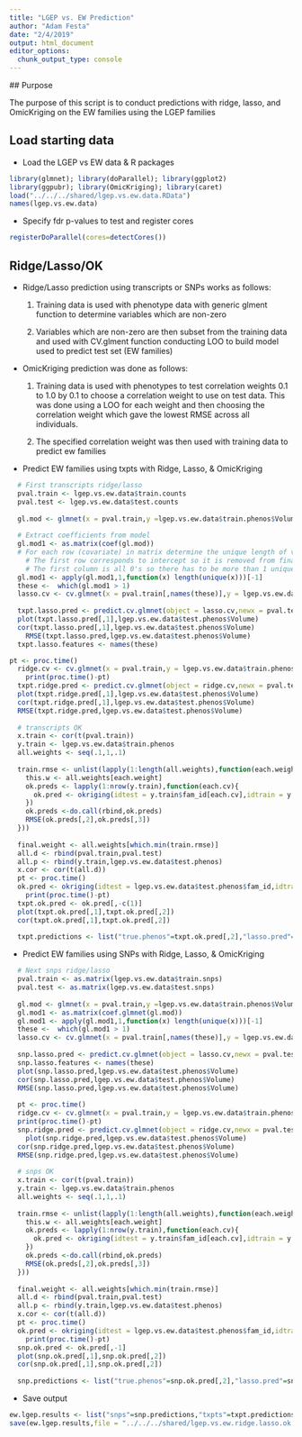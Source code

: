 ```yaml
---
title: "LGEP vs. EW Prediction"
author: "Adam Festa"
date: "2/4/2019"
output: html_document
editor_options: 
  chunk_output_type: console
---
```

  
  ## Purpose
  
  The purpose of this script is to conduct predictions with ridge, lasso, and OmicKriging on the EW families using the LGEP families
 
## Load starting data
 
* Load the LGEP vs EW data & R packages
 
```r
library(glmnet); library(doParallel); library(ggplot2)
library(ggpubr); library(OmicKriging); library(caret)
load("../../../shared/lgep.vs.ew.data.RData")
names(lgep.vs.ew.data)
```
 
* Specify fdr p-values to test and register cores
 
```r
registerDoParallel(cores=detectCores())
```
 
## Ridge/Lasso/OK
 
* Ridge/Lasso prediction using transcripts or SNPs works as follows:

  1) Training data is used with phenotype data with generic glment function to determine variables which are non-zero
  
  2) Variables which are non-zero are then subset from the training data and used with CV.glment function conducting LOO to build model used to predict test set (EW families)
  
* OmicKriging prediction was done as follows:

  1) Training data is used with phenotypes to test correlation weights 0.1 to 1.0 by 0.1 to choose a correlation weight to use on test data.  This was done using a LOO for each weight and then choosing the correlation weight which gave the lowest RMSE across all individuals.
  
  2) The specified correlation weight was then used with training data to predict ew families

* Predict EW families using txpts with Ridge, Lasso, & OmicKriging
 
```r
 
  # First transcripts ridge/lasso
  pval.train <- lgep.vs.ew.data$train.counts
  pval.test <- lgep.vs.ew.data$test.counts
  
  gl.mod <- glmnet(x = pval.train,y =lgep.vs.ew.data$train.phenos$Volume,alpha = 1,standardize = F)
  
  # Extract coefficients from model
  gl.mod1 <- as.matrix(coef(gl.mod))
  # For each row (covariate) in matrix determine the unique length of values
    # The first row corresponds to intercept so it is removed from final vector.
    # The first column is all 0's so there has to be more than 1 unique value in order for the covariate to be non-zero
  gl.mod1 <- apply(gl.mod1,1,function(x) length(unique(x)))[-1]
  these <-  which(gl.mod1 > 1)
  lasso.cv <- cv.glmnet(x = pval.train[,names(these)],y = lgep.vs.ew.data$train.phenos$Volume,parallel = T,alpha=1,nfolds = 45,grouped = F,standardize=F,type.measure = "mae")
  
  txpt.lasso.pred <- predict.cv.glmnet(object = lasso.cv,newx = pval.test[,these],s = lasso.cv$lambda.min)
  plot(txpt.lasso.pred[,1],lgep.vs.ew.data$test.phenos$Volume)
  cor(txpt.lasso.pred[,1],lgep.vs.ew.data$test.phenos$Volume)
    RMSE(txpt.lasso.pred,lgep.vs.ew.data$test.phenos$Volume)
  txpt.lasso.features <- names(these)

pt <- proc.time()  
  ridge.cv <- cv.glmnet(x = pval.train,y = lgep.vs.ew.data$train.phenos$Volume,parallel = T,alpha=0,nfolds = 45,grouped = F,standardize=F,type.measure = "mae")
    print(proc.time()-pt)
  txpt.ridge.pred <- predict.cv.glmnet(object = ridge.cv,newx = pval.test,s = ridge.cv$lambda.min)
  plot(txpt.ridge.pred[,1],lgep.vs.ew.data$test.phenos$Volume)
  cor(txpt.ridge.pred[,1],lgep.vs.ew.data$test.phenos$Volume)
  RMSE(txpt.ridge.pred,lgep.vs.ew.data$test.phenos$Volume)
  
  # transcripts OK
  x.train <- cor(t(pval.train))
  y.train <- lgep.vs.ew.data$train.phenos
  all.weights <- seq(.1,1,.1)
  
  train.rmse <- unlist(lapply(1:length(all.weights),function(each.weight){
    this.w <- all.weights[each.weight]
    ok.preds <- lapply(1:nrow(y.train),function(each.cv){
      ok.pred <- okriging(idtest = y.train$fam_id[each.cv],idtrain = y.train$fam_id[-each.cv],corlist = list(x.train),H2vec = c(this.w),pheno = y.train,phenoname = "Volume")
    })
    ok.preds <-do.call(rbind,ok.preds)
    RMSE(ok.preds[,2],ok.preds[,3])
  }))
  
  final.weight <- all.weights[which.min(train.rmse)]
  all.d <- rbind(pval.train,pval.test)
  all.p <- rbind(y.train,lgep.vs.ew.data$test.phenos)
  x.cor <- cor(t(all.d))
  pt <- proc.time()
  ok.pred <- okriging(idtest = lgep.vs.ew.data$test.phenos$fam_id,idtrain = lgep.vs.ew.data$train.phenos$fam_id,corlist = list(x.cor),H2vec = c(final.weight),pheno = all.p ,phenoname = "Volume")
    print(proc.time()-pt)
  txpt.ok.pred <- ok.pred[,-c(1)]
  plot(txpt.ok.pred[,1],txpt.ok.pred[,2])
  cor(txpt.ok.pred[,1],txpt.ok.pred[,2])
  
  txpt.predictions <- list("true.phenos"=txpt.ok.pred[,2],"lasso.pred"=txpt.lasso.pred,"ridge.pred"=txpt.ridge.pred,"ok.pred"=txpt.ok.pred,"lasso.feats"=txpt.lasso.features)
```


* Predict EW families using SNPs with Ridge, Lasso, & OmicKriging

```r

  # Next snps ridge/lasso
  pval.train <- as.matrix(lgep.vs.ew.data$train.snps)
  pval.test <- as.matrix(lgep.vs.ew.data$test.snps)
  
  gl.mod <- glmnet(x = pval.train,y =lgep.vs.ew.data$train.phenos$Volume,alpha = 1,standardize = F)
  gl.mod1 <- as.matrix(coef.glmnet(gl.mod))
  gl.mod1 <- apply(gl.mod1,1,function(x) length(unique(x)))[-1]
  these <-  which(gl.mod1 > 1)
  lasso.cv <- cv.glmnet(x = pval.train[,names(these)],y = lgep.vs.ew.data$train.phenos$Volume,parallel = T,alpha=1,nfolds = 45,grouped = F,standardize=F,type.measure = "mae")
  
  snp.lasso.pred <- predict.cv.glmnet(object = lasso.cv,newx = pval.test[,names(these)],s = lasso.cv$lambda.min)
  snp.lasso.features <- names(these)
  plot(snp.lasso.pred,lgep.vs.ew.data$test.phenos$Volume)
  cor(snp.lasso.pred,lgep.vs.ew.data$test.phenos$Volume)
  RMSE(snp.lasso.pred,lgep.vs.ew.data$test.phenos$Volume)
 
  pt <- proc.time()
  ridge.cv <- cv.glmnet(x = pval.train,y = lgep.vs.ew.data$train.phenos$Volume,parallel = T,alpha=0,nfolds = 45,grouped = F,standardize=F,type.measure = "mae")
  print(proc.time()-pt)
  snp.ridge.pred <- predict.cv.glmnet(object = ridge.cv,newx = pval.test,s = ridge.cv$lambda.min)
    plot(snp.ridge.pred,lgep.vs.ew.data$test.phenos$Volume)
  cor(snp.ridge.pred,lgep.vs.ew.data$test.phenos$Volume)
  RMSE(snp.ridge.pred,lgep.vs.ew.data$test.phenos$Volume)
  
  # snps OK
  x.train <- cor(t(pval.train))
  y.train <- lgep.vs.ew.data$train.phenos
  all.weights <- seq(.1,1,.1)
  
  train.rmse <- unlist(lapply(1:length(all.weights),function(each.weight){
    this.w <- all.weights[each.weight]
    ok.preds <- lapply(1:nrow(y.train),function(each.cv){
      ok.pred <- okriging(idtest = y.train$fam_id[each.cv],idtrain = y.train$fam_id[-each.cv],corlist = list(x.train),H2vec = c(this.w),pheno = y.train,phenoname = "Volume")
    })
    ok.preds <-do.call(rbind,ok.preds)
    RMSE(ok.preds[,2],ok.preds[,3])
  }))
  
  final.weight <- all.weights[which.min(train.rmse)]
  all.d <- rbind(pval.train,pval.test)
  all.p <- rbind(y.train,lgep.vs.ew.data$test.phenos)
  x.cor <- cor(t(all.d))
  pt <- proc.time()
  ok.pred <- okriging(idtest = lgep.vs.ew.data$test.phenos$fam_id,idtrain = lgep.vs.ew.data$train.phenos$fam_id,corlist = list(x.cor),H2vec = c(final.weight),pheno = all.p ,phenoname = "Volume")
    print(proc.time()-pt)
  snp.ok.pred <- ok.pred[,-1]
  plot(snp.ok.pred[,1],snp.ok.pred[,2])
  cor(snp.ok.pred[,1],snp.ok.pred[,2])
  
  snp.predictions <- list("true.phenos"=snp.ok.pred[,2],"lasso.pred"=snp.lasso.pred,"ridge.pred"=snp.ridge.pred,"ok.pred"=snp.ok.pred,"lasso.feats"=snp.lasso.features)
```
 
* Save output
 
```r
ew.lgep.results <- list("snps"=snp.predictions,"txpts"=txpt.predictions)
save(ew.lgep.results,file = "../../../shared/lgep.vs.ew.ridge.lasso.ok.V3.RData",compress=T)
```